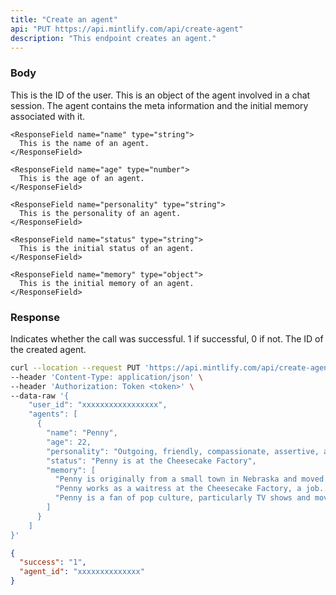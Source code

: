 ```yaml
---
title: "Create an agent"
api: "PUT https://api.mintlify.com/api/create-agent"
description: "This endpoint creates an agent."
---
```


### Body

<ParamField body="user_id" type="str">
  This is the ID of the user.
</ParamField>

<ParamField body="agent" type="object">
  This is an object of the agent involved in a chat
  session. The agent contains the meta information and the initial
  memory associated with it.

  <Expandable title="Fields">
  
    <ResponseField name="name" type="string">
      This is the name of an agent.
    </ResponseField>

    <ResponseField name="age" type="number">
      This is the age of an agent.
    </ResponseField>

    <ResponseField name="personality" type="string">
      This is the personality of an agent.
    </ResponseField>

    <ResponseField name="status" type="string">
      This is the initial status of an agent.
    </ResponseField>

    <ResponseField name="memory" type="object">
      This is the initial memory of an agent.
    </ResponseField>

  </Expandable>

</ParamField>

### Response

<ResponseField name="success" type="number">
  Indicates whether the call was successful. 1 if successful, 0 if not.
</ResponseField>

<ResponseField name="agent_id" type="string">
  The ID of the created agent.
</ResponseField>

<RequestExample>

```bash Example Request
curl --location --request PUT 'https://api.mintlify.com/api/create-agent' \
--header 'Content-Type: application/json' \
--header 'Authorization: Token <token>' \
--data-raw '{
    "user_id": "xxxxxxxxxxxxxxxxx",
    "agents": [
      {
        "name": "Penny",
        "age": 22,
        "personality": "Outgoing, friendly, compassionate, assertive, and determined",
        "status": "Penny is at the Cheesecake Factory",
        "memory": [
          "Penny is originally from a small town in Nebraska and moved....",
          "Penny works as a waitress at the Cheesecake Factory, a job...",
          "Penny is a fan of pop culture, particularly TV shows and movies..."
        ]
      }
    ]
}'
```

</RequestExample>

<ResponseExample>

```json Response
{
  "success": "1",
  "agent_id": "xxxxxxxxxxxxxx"
}
```

</ResponseExample>
